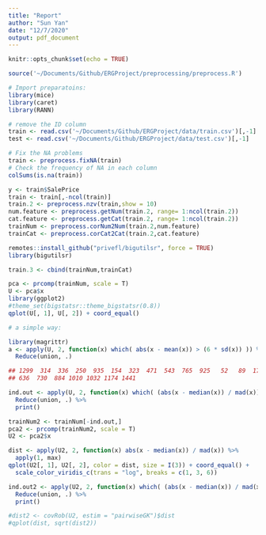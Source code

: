 ```yaml
---
title: "Report"
author: "Sun Yan"
date: "12/7/2020"
output: pdf_document
---
```


```r
knitr::opts_chunk$set(echo = TRUE)
```

```r
source('~/Documents/Github/ERGProject/preprocessing/preprocess.R')
```

```r
# Import preparatoins:
library(mice)
library(caret)
library(RANN)

# remove the ID column
train <- read.csv('~/Documents/Github/ERGProject/data/train.csv')[,-1] 
test <- read.csv('~/Documents/Github/ERGProject/data/test.csv')[,-1]
```

```r
# Fix the NA problems
train <- preprocess.fixNA(train)
# Check the frequency of NA in each column
colSums(is.na(train))
```

```r
y <- train$SalePrice
train <- train[,-ncol(train)]
train.2 <- preprocess.nzv(train,show = 10)
num.feature <- preprocess.getNum(train.2, range= 1:ncol(train.2))
cat.feature <- preprocess.getCat(train.2, range= 1:ncol(train.2))
trainNum <- preprocess.corNum2Num(train.2,num.feature)
trainCat <- preprocess.corCat2Cat(train.2,cat.feature)
```



```r
remotes::install_github("privefl/bigutilsr", force = TRUE)
library(bigutilsr)
```


```r
train.3 <- cbind(trainNum,trainCat)
```

```r
pca <- prcomp(trainNum, scale = T)
U <- pca$x
library(ggplot2)
#theme_set(bigstatsr::theme_bigstatsr(0.8))
qplot(U[, 1], U[, 2]) + coord_equal()
```


```r
# a simple way:

library(magrittr)
a <- apply(U, 2, function(x) which( abs(x - mean(x)) > (6 * sd(x)) )) %>%
  Reduce(union, .)

## 1299  314  336  250  935  154  323  471  543  765  925   52   89  171  186  198  199  264  268  407
## 636  730  884 1010 1032 1174 1441

```

```r
ind.out <- apply(U, 2, function(x) which( (abs(x - median(x)) / mad(x)) > 6 )) %>%
  Reduce(union, .) %>%
  print()
```


```r
trainNum2 <- trainNum[-ind.out,]
pca2 <- prcomp(trainNum2, scale = T)
U2 <- pca2$x

dist <- apply(U2, 2, function(x) abs(x - median(x)) / mad(x)) %>%
  apply(1, max)
qplot(U2[, 1], U2[, 2], color = dist, size = I(3)) + coord_equal() + 
  scale_color_viridis_c(trans = "log", breaks = c(1, 3, 6))


````

```r
ind.out2 <- apply(U2, 2, function(x) which( (abs(x - median(x)) / mad(x)) > 6 )) %>%
  Reduce(union, .) %>%
  print()
```



```r
#dist2 <- covRob(U2, estim = "pairwiseGK")$dist
#qplot(dist, sqrt(dist2))
```

